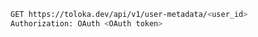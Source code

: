```bash
GET https://toloka.dev/api/v1/user-metadata/<user_id>
Authorization: OAuth <OAuth token>
```